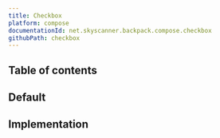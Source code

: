 ```yaml
---
title: Checkbox
platform: compose
documentationId: net.skyscanner.backpack.compose.checkbox
githubPath: checkbox
---
```







## Table of contents

## Default

<AndroidComponentScreenshots
  lightMode={Default}
  darkMode={DefaultDm}
  altText="Checkbox" />

## Implementation

<CheckboxReadme />
